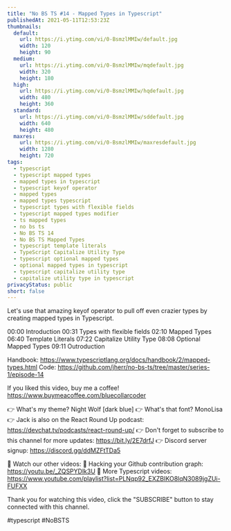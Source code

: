 ```yaml
---
title: "No BS TS #14 - Mapped Types in Typescript"
publishedAt: 2021-05-11T12:53:23Z
thumbnails:
  default:
    url: https://i.ytimg.com/vi/0-BsmzlMMIw/default.jpg
    width: 120
    height: 90
  medium:
    url: https://i.ytimg.com/vi/0-BsmzlMMIw/mqdefault.jpg
    width: 320
    height: 180
  high:
    url: https://i.ytimg.com/vi/0-BsmzlMMIw/hqdefault.jpg
    width: 480
    height: 360
  standard:
    url: https://i.ytimg.com/vi/0-BsmzlMMIw/sddefault.jpg
    width: 640
    height: 480
  maxres:
    url: https://i.ytimg.com/vi/0-BsmzlMMIw/maxresdefault.jpg
    width: 1280
    height: 720
tags:
  - typescript
  - typescript mapped types
  - mapped types in typescript
  - typescript keyof operator
  - mapped types
  - mapped types typescript
  - typescript types with flexible fields
  - typescript mapped types modifier
  - ts mapped types
  - no bs ts
  - No BS TS 14
  - No BS TS Mapped Types
  - typescript template literals
  - TypeScript Capitalize Utility Type
  - typescript optional mapped types
  - optional mapped types in typescript
  - typescript capitalize utility type
  - capitalize utility type in typescript
privacyStatus: public
short: false
---
```

  
  Let's use that amazing keyof operator to pull off even crazier types by creating mapped types in Typescript.

00:00 Introduction
00:31 Types with flexible fields
02:10 Mapped Types
06:40 Template Literals
07:22 Capitalize Utility Type
08:08 Optional Mapped Types
09:11 Outroduction

Handbook: https://www.typescriptlang.org/docs/handbook/2/mapped-types.html
Code: https://github.com/jherr/no-bs-ts/tree/master/series-1/episode-14

If you liked this video, buy me a coffee! https://www.buymeacoffee.com/bluecollarcoder

👉 What's my theme? Night Wolf [dark blue]
👉 What's that font? MonoLisa
👉 Jack is also on the React Round Up podcast: https://devchat.tv/podcasts/react-round-up/
👉 Don't forget to subscribe to this channel for more updates: https://bit.ly/2E7drfJ
👉 Discord server signup: https://discord.gg/ddMZFtTDa5

💢 Watch our other videos:
💟 Hacking your Github contribution graph: https://youtu.be/_ZQSPYDlk3U
💟 More Typescript videos: https://www.youtube.com/playlist?list=PLNqp92_EXZBIKO8lqN3089jgZUi-FUFXX

Thank you for watching this video, click the "SUBSCRIBE" button to stay connected with this channel. 

#typescript #NoBSTS
  